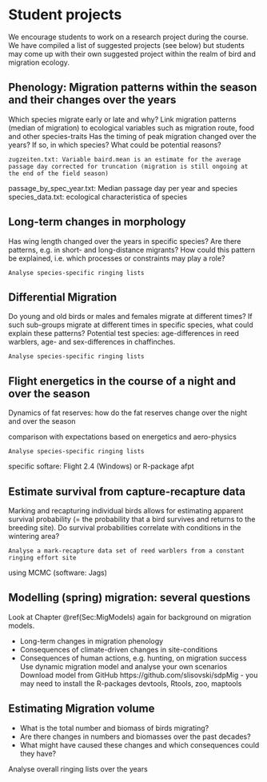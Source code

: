 # Student projects

We encourage students to work on a research project during the course. We have compiled a list of suggested projects (see below) but students may come up with their own suggested project within the realm of bird and migration ecology. 



## Phenology: Migration patterns within the season and their changes over the years


Which species migrate early or late and why?
Link migration patterns (median of migration) to ecological variables such as migration route, food and other species-traits
Has the timing of peak migration changed over the years? If so, in which species? What could be potential reasons?

	zugzeiten.txt: Variable baird.mean is an estimate for the average passage day corrected for truncation (migration is still ongoing at the end of the field season) 
passage_by_spec_year.txt: Median passage day per year and species
species_data.txt: ecological characteristica of species


## Long-term changes in morphology

Has wing length changed over the years in specific species? Are there patterns, e.g. in short- and long-distance migrants? How could this pattern be explained, i.e. which processes or constraints may play a role?

	Analyse species-specific ringing lists

## Differential Migration

Do young and old birds or males and females migrate at different times? If such sub-groups migrate at different times in specific species, what could explain these patterns? Potential test species: age-differences in reed warblers, age- and sex-differences in chaffinches. 

	Analyse species-specific ringing lists



## Flight energetics in the course of a night and over the season
Dynamics of fat reserves: how do the fat reserves change over the night and over the season

comparison with expectations based on energetics and aero-physics  

	Analyse species-specific ringing lists 

specific softare:
Flight 2.4 (Windows) 
or R-package afpt

## Estimate survival from capture-recapture data 
Marking and recapturing individual birds allows for estimating apparent survival probability (= the probability that a bird survives and returns to the breeding site). Do survival probabilities correlate with conditions in the wintering area?

	Analyse a mark-recapture data set of reed warblers from a constant ringing effort site 
using MCMC (software: Jags)


## Modelling (spring) migration: several questions


Look at Chapter \@ref(Sec:MigModels) again for background on migration models. 


-	Long-term changes in migration phenology
-	Consequences of climate-driven changes in site-conditions
-	Consequences of human actions, e.g. hunting, on migration success
	Use dynamic migration model and analyse your own scenarios 
Download model from GitHub https://github.com/slisovski/sdpMig - you may need to install the R-packages devtools, Rtools, zoo, maptools


## Estimating Migration volume
-	What is the total number and biomass of birds migrating?
-	Are there changes in numbers and biomasses over the past decades?
-	What might have caused these changes and which consequences could they have?
	
Analyse overall ringing lists over the years
